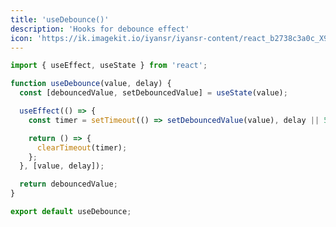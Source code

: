 ```yaml
---
title: 'useDebounce()'
description: 'Hooks for debounce effect'
icon: 'https://ik.imagekit.io/iyansr/iyansr-content/react_b2738c3a0c_X9zTpwDUa.png'
---
```


```js
import { useEffect, useState } from 'react';

function useDebounce(value, delay) {
  const [debouncedValue, setDebouncedValue] = useState(value);

  useEffect(() => {
    const timer = setTimeout(() => setDebouncedValue(value), delay || 500);

    return () => {
      clearTimeout(timer);
    };
  }, [value, delay]);

  return debouncedValue;
}

export default useDebounce;
```
